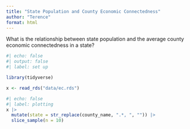 ```yaml
---
title: "State Population and County Economic Connectedness"
author: "Terence"
format: html
---
```


What is the relationship between state population and the average county economic connectedness in a state?

```r
#| echo: false
#| output: false
#| label: set up

library(tidyverse)

x <- read_rds("data/ec.rds")
```



```r
#| echo: false
#| label: plotting
x |> 
  mutate(state = str_replace(county_name, ".*, ", "")) |> 
  slice_sample(n = 10)

```


